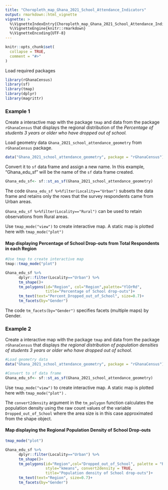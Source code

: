 ```yaml
---
title: "Choropleth_map_Ghana_2021_School_Attendance_Indicators"
output: rmarkdown::html_vignette
vignette: >
  %\VignetteIndexEntry{Choropleth_map_Ghana_2021_School_Attendance_Indicators}
  %\VignetteEngine{knitr::rmarkdown}
  %\VignetteEncoding{UTF-8}
---
```


```r
knitr::opts_chunk$set(
  collapse = TRUE,
  comment = "#>"
)
```

Load required packages

```r

library(rGhanaCensus)
library(sf)
library(tmap)
library(dplyr)
library(magrittr)
```

### Example 1

Create a interactive map with the package `tmap` and data from the package `rGhanaCensus` that displays the regional distribution of the *Percentage of students 3 years or older who have dropped out of school.*

Load geometry data `Ghana_2021_school_attendance_geometry` from `rGhanaCensus` package.

```r
data("Ghana_2021_school_attendance_geometry", package = "rGhanaCensus")
```

Convert it to `sf` data frame and assign a new name. In this example, "Ghana_edu_sf" will be the name of the `sf` data frame created.

```r
Ghana_edu_sf<- sf::st_as_sf(Ghana_2021_school_attendance_geometry)
```

The code `Ghana_edu_sf %>%filter(Locality=="Urban")` subsets the data frame and retains only the rows that the survey respondents came from Urban areas.

`Ghana_edu_sf %>%filter(Locality=="Rural")` can be used to retain observations from Rural areas.

Use `tmap_mode("view")` to create interactive map. A static map is plotted here with `tmap_mode("plot")`

#### Map displaying Percentage of School Drop-outs from Total Respondents in each Region

```r

#Use tmap to create interactive map
tmap::tmap_mode("plot")

Ghana_edu_sf %>%
      dplyr::filter(Locality=="Urban") %>%
      tm_shape()+
      tm_polygons(id="Region", col="Region",palette="YlOrRd",
                  title="Percentage of School drop-outs")+
      tm_text(text="Percent_Dropped_out_of_School", size=0.7)+
      tm_facets(by="Gender")
```

The code `tm_facets(by="Gender")` specifies facets (multiple maps) by Gender.

### Example 2

Create a interactive map with the package `tmap` and data from the package `rGhanaCensus` that displays *the regional distribution of population densities of students 3 years or older who have dropped out of school.*

```r

#Load geometry data
data("Ghana_2021_school_attendance_geometry", package = "rGhanaCensus")

#Convert to sf data frame
Ghana_edu_sf<- sf::st_as_sf(Ghana_2021_school_attendance_geometry)

```

Use `tmap_mode("view")` to create interactive map. A static map is plotted here with `tmap_mode("plot")` .

The `convert2density` argument in the `tm_polygon` function calculates the population density using the raw count values of the variable `Dropped_out_of_School` where the area size is in this case approximated from the shape object.

#### Map displaying the Regional Population Density of School Drop-outs

```r

tmap_mode("plot")

Ghana_edu_sf %>%
      dplyr::filter(Locality=="Urban") %>%
      tm_shape()+
      tm_polygons(id="Region",col="Dropped_out_of_School", palette = "RdPu",
                  style="kmeans", convert2density = TRUE,
                  title="Population density of School drop-outs")+ 
      tm_text(text="Region", size=0.7)+
      tm_facets(by="Gender")
```
